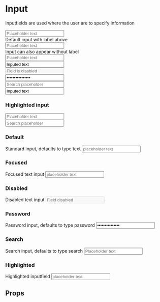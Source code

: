 
<Meta title="Core/Input" component={Input}/>

# Input
Inputfields are used where the user are to specify information

<div style={{marginTop: '60px'}}></div>

<div style={{display: 'flex', flexDirection: 'row', flexWrap: 'wrap'}}>
    <div style={{marginRight: '30px'}}>
        <Input type="text" label="Label" placeholder="Placeholder text"></Input>
        <br />Default input with label above
    </div>
    <div>
        <Input type="text" placeholder="Placeholder text"></Input>
        <br />Input can also appear without label
    </div>
</div>

<div style={{marginTop: '60px'}}></div>

<div style={{display: 'flex', flexDirection: 'row', flexWrap: 'wrap'}}>
    <div style={{marginRight: '30px', marginTop: '10px'}}>
        <Input type="text" label="Inputfield with focus" placeholder="Placeholder text" focus></Input>
    </div>
    <div style={{marginTop: '10px'}}>
        <Input type="text" label="Inputed text" value="Inputed text"></Input>
    </div>
    <div style={{marginTop: '10px'}}>
        <Input type="text" placeholder="Field is disabled" label="Inputfield deactivated" disabled></Input>
    </div>
</div>

<div style={{marginTop: '60px'}}></div>

<div style={{display: 'flex'}}>
    <Input type="password" label="Inputfield - password" placeholder="Password field" value="Hemmelig passord"></Input>
</div>

<div style={{marginTop: '60px'}}></div>

<div style={{display: 'flex', flexDirection: 'row', flexWrap: 'wrap'}}>
    <div style={{marginRight: '30px'}}>
        <Input type="search" label="Search" placeholder="Search placeholder"></Input>
    </div>
    <div>
        <Input type="search" label="Search in focus" placeholder="Search placeholder" value="Inputed text" focus></Input>
    </div>
</div>

<div style={{marginTop: '60px'}}></div>

### Highlighted input

<div style={{display: 'flex', flexDirection: 'row', flexWrap: 'wrap'}}>
    <div style={{marginRight: '30px'}}>
        <Input type="text" placeholder="Placeholder text" focus highlight></Input>
    </div>
    <div>
        <Input type="search" placeholder="Search placeholder" focus highlight></Input>
    </div>
</div>

<div style={{marginTop: '60px'}}></div>

### Default
Standard input, defaults to type text
<Preview>
    <Story name="Default">
        <Input type="text" label="Label" placeholder="placeholder text"></Input>
    </Story>
</Preview>


### Focused
Focused text input
<Preview>
    <Story name="Focused">
        <Input type="text" label="Focused" placeholder="placeholder text" focus></Input>
    </Story>
</Preview>

### Disabled
Disabled text input
<Preview>
    <Story name="Disabled">
        <Input type="text" label="Disabled" placeholder="Field disabled" disabled></Input>
    </Story>
</Preview>

### Password
Password input, defaults to type password
<Preview>
    <Story name="Passsword">
        <Input type="password" label="Inputfield - password" placeholder="Password field" value="Secret password"></Input>
    </Story>
</Preview>

### Search
Search input, defaults to type search
<Preview>
    <Story name="Search">
        <Input type="search" label="Search" placeholder="Placeholder text"></Input>
    </Story>
</Preview>

### Highlighted
Highlighted inputfield
<Preview>
    <Story name="Highlighted">
        <Input type="text" placeholder="placeholder text" focus highlight></Input>
    </Story>
</Preview>

## Props
<Props of={Input} />
